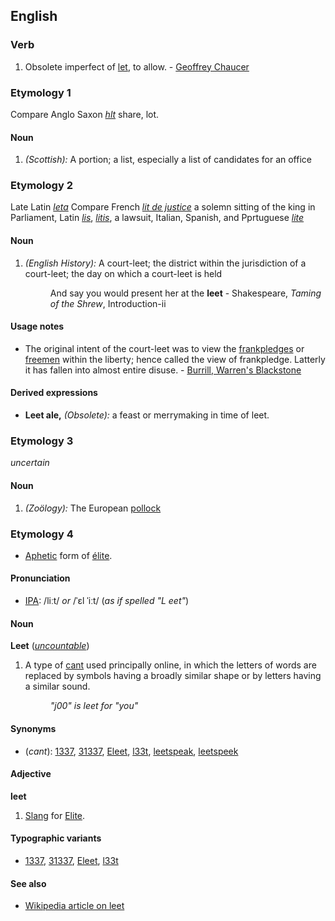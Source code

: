 ==English==
===Verb===
#Obsolete imperfect of [[let]], to allow. - [[Geoffrey Chaucer]]
===Etymology 1===
Compare Anglo Saxon ''[[hlt]]'' share, lot.
====Noun====
#''(Scottish):'' A portion; a list, especially a list of candidates for an office
===Etymology 2===
Late Latin ''[[leta]]'' Compare French ''[[lit de justice]]'' a solemn sitting of the king in Parliament, Latin ''[[lis]]'', ''[[litis]]'', a lawsuit, Italian, Spanish, and Pprtuguese ''[[lite]]''
====Noun====
#''(English History):'' A court-leet; the district within the jurisdiction of a court-leet; the day on which a court-leet is held
#:And say you would present her at the '''leet''' - Shakespeare, ''Taming of the Shrew'', Introduction-ii
====Usage notes====
*The original intent of the court-leet was to view the [[frankpledge]]s or [[freemen]] within the liberty; hence called the view of frankpledge. Latterly it has fallen into almost entire disuse. - [[Burrill, Warren's Blackstone]]
====Derived expressions====
*'''Leet ale,''' ''(Obsolete):'' a feast or merrymaking in time of leet. 
===Etymology 3===
''uncertain''
====Noun====
#''(Zoölogy):'' The European [[pollock]]

===Etymology 4===
*[[Aphetic]] form of [[élite]].

====Pronunciation====
*[[IPA]]: /liːt/ ''or'' /ˈɛl ˈiːt/ (''as if spelled "L eet"'')

====Noun====
'''Leet''' (''[[uncountable]]'')
#A type of [[cant]] used principally online, in which the letters of words are replaced by symbols having a broadly similar shape or by letters having a similar sound.
#:''"j00" is leet for "you"''

====Synonyms====
*(''cant''): [[1337]], [[31337]], [[Eleet]], [[l33t]], [[leetspeak]], [[leetspeek]]

====Adjective====
'''leet'''
#[[Slang]] for [[Elite]].

====Typographic variants====
* [[1337]], [[31337]], [[Eleet]], [[l33t]]

====See also====
*[[w:leet|Wikipedia article on leet]]